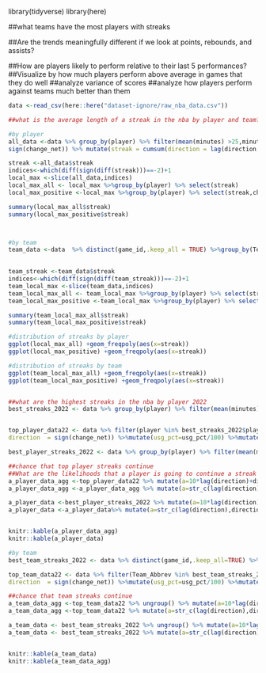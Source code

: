 library(tidyverse)
library(here)

##what teams have the most players with streaks

##Are the trends meaningfully different if we look at points, rebounds, and assists? 

##How are players likely to perform relative to their last 5 performances? 
##Visualize by how much players perform above average in games that they do well
##analyze variance of scores
##analyze how players perform against teams much better than them

```r
data <-read_csv(here::here("dataset-ignore/raw_nba_data.csv"))
```


```r
##what is the average length of a streak in the nba by player and team?

#by player
all_data <-data %>% group_by(player) %>% filter(mean(minutes) >25,minutes >15) %>% mutate(change_net = pts - mean(pts),direction  = 
sign(change_net)) %>% mutate(streak = cumsum(direction = lag(direction, default = 0))) 

streak <-all_data$streak
indices<-which(diff(sign(diff(streak)))==-2)+1
local_max <-slice(all_data,indices)
local_max_all <- local_max %>%group_by(player) %>% select(streak)
local_max_positive <-local_max %>%group_by(player) %>% select(streak,change_net) %>%filter(streak >-1)

summary(local_max_all$streak)
summary(local_max_positive$streak)



#by team
team_data <-data  %>% distinct(game_id,.keep_all = TRUE) %>%group_by(Team_Abbrev) %>% mutate(change_net = Team_Score - mean(Team_Score),direction  = 
                                                                                              sign(change_net)) %>% mutate(streak = cumsum(direction = lag(direction, default = 0))) 

team_streak <-team_data$streak
indices<-which(diff(sign(diff(team_streak)))==-2)+1
team_local_max <-slice(team_data,indices)
team_local_max_all <- team_local_max %>%group_by(player) %>% select(streak)
team_local_max_positive <-team_local_max %>%group_by(player) %>% select(streak,change_net) %>%filter(streak >-1)

summary(team_local_max_all$streak)
summary(team_local_max_positive$streak)

#distribution of streaks by player 
ggplot(local_max_all) +geom_freqpoly(aes(x=streak))
ggplot(local_max_positive) +geom_freqpoly(aes(x=streak))

#distribution of streaks by team
ggplot(team_local_max_all) +geom_freqpoly(aes(x=streak))
ggplot(team_local_max_positive) +geom_freqpoly(aes(x=streak))



```

```r

##what are the highest streaks in the nba by player 2022
best_streaks_2022 <- data %>% group_by(player) %>% filter(mean(minutes) >25,season==2022,minutes >15) %>% mutate(change_net = pts - mean(pts),direction  = sign(change_net))  %>%mutate(streak = cumsum(direction = lag(direction, default = 0))) %>% summarize(max_streak=max(streak)) %>% arrange(desc(max_streak)) %>%head(10)


top_player_data22 <- data %>% filter(player %in% best_streaks_2022$player) %>% mutate(change_net = pts - mean(pts),
direction  = sign(change_net)) %>%mutate(usg_pct=usg_pct/100) %>%mutate(direction=ifelse(direction==-1,1,0))

best_player_streaks_2022 <- data %>% group_by(player) %>% filter(mean(minutes) >25,season==2022,minutes >15) %>% mutate(change_net = pts - mean(pts),direction  = sign(change_net))  %>%mutate(streak = cumsum(direction = lag(direction, default = 0))) 

##chance that top player streaks continue
##What are the likelihoods that a player is going to continue a streak once they have started
a_player_data_agg <-top_player_data22 %>% mutate(a=10*lag(direction)+direction) 
a_player_data_agg <-a_player_data_agg %>% mutate(a=str_c(lag(direction),direction,sep = ',')) %>% count(a) %>% mutate(prop=n/sum(n))

a_player_data <-best_player_streaks_2022 %>% mutate(a=10*lag(direction)+direction)
a_player_data <-a_player_data%>% mutate(a=str_c(lag(direction),direction,sep = ',')) %>% count(a) %>% mutate(prop=n/sum(n))


knitr::kable(a_player_data_agg)
knitr::kable(a_player_data)

#by team
best_team_streaks_2022 <- data %>% distinct(game_id,.keep_all=TRUE) %>% group_by(Team_Abbrev) %>%  mutate(change_net = Team_Score - mean(Team_Score),direction  = sign(change_net))  %>%mutate(streak = cumsum(direction = lag(direction, default = 0))) %>% mutate(max_streak=max(streak))

top_team_data22 <- data %>% filter(Team_Abbrev %in% best_team_streaks_2022$Team_Abbrev) %>% mutate(change_net = Team_Score - mean(Team_Score),
direction  = sign(change_net)) %>%mutate(usg_pct=usg_pct/100) %>%mutate(direction=ifelse(direction==-1,1,0))

##chance that team streaks continue
a_team_data_agg <-top_team_data22 %>% ungroup() %>% mutate(a=10*lag(direction)+direction) %>% count(a) 
a_team_data_agg <-top_team_data22 %>% mutate(a=str_c(lag(direction),direction,sep = ',')) %>% count(a) %>% mutate(prop=n/sum(n))

a_team_data <- best_team_streaks_2022 %>% ungroup() %>% mutate(a=10*lag(direction)+direction) %>% count(a) 
a_team_data <- best_team_streaks_2022 %>% mutate(a=str_c(lag(direction),direction,sep = ',')) %>% count(a) %>% mutate(prop=n/sum(n))


knitr::kable(a_team_data)
knitr::kable(a_team_data_agg)



```
